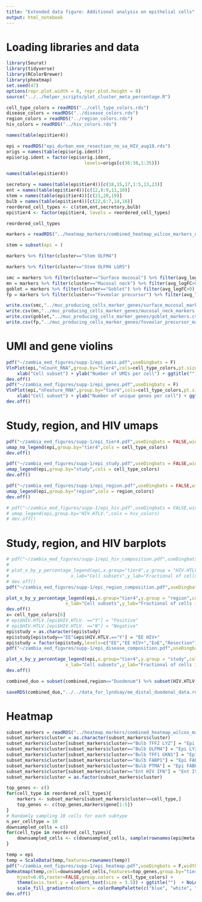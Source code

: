 ```yaml
---
title: "Extended data figure: Additional analysis on epithelial cells"
output: html_notebook
---
```


# Loading libraries and data

```r
library(Seurat)
library(tidyverse)
library(RColorBrewer)
library(pheatmap)
set.seed(47)
options(repr.plot.width = 8, repr.plot.height = 8)
source("../../helper_scripts/plot_cluster_meta_percentage.R")
```

```r
cell_type_colors = readRDS("../cell_type_colors.rds")
disease_colors = readRDS("../disease_colors.rds")
region_colors = readRDS("../region_colors.rds")
hiv_colors = readRDS("../hiv_colors.rds")
```

```r
names(table(epi$tier4))
```


```r
epi = readRDS("epi_durban_eoe_resection_no_sa_HIV_aug18.rds")
origs = names(table(epi$orig.ident))
epi$orig.ident = factor(epi$orig.ident,
                             levels=origs[c(36:38,1:35)])
```

```r
names(table(epi$tier4))
```


```r
secretory = names(table(epi$tier4))[c(18,15,17,1:5,13,23)]
ent = names(table(epi$tier4))[c(12,8:9,11,10)]
stem = names(table(epi$tier4))[c(21,20,19)]
bulb = names(table(epi$tier4))[c(22,6:7,14,16)]
reordered_cell_types <- c(stem,ent,secretory,bulb)
epi$tier4 <- factor(epi$tier4, levels = reordered_cell_types)
```


```r
reordered_cell_types
```



```r
markers = readRDS("../heatmap_markers/combined_heatmap_wilcox_markers_oct21.rds")
```


```r
stem = subset(epi = )
```


```r
markers %>% filter(cluster=="Stem OLFM4")
```

```r
markers %>% filter(cluster=="Stem OLFM4 LGR5")
```



```r
smc = markers %>% filter(cluster=="Surface mucosal") %>% filter(avg_logFC>0)
mn = markers %>% filter(cluster=="Mucosal neck") %>% filter(avg_logFC>0)
goblet = markers %>% filter(cluster=="Goblet") %>% filter(avg_logFC>0)
fp = markers %>% filter(cluster=="Foveolar precursor") %>% filter(avg_logFC>0)
```

```r
write.csv(smc,"../muc_producing_cells_marker_genes/surface_mucosal_markers.csv")
write.csv(mn,"../muc_producing_cells_marker_genes/mucosal_neck_markers.csv")
write.csv(goblet,"../muc_producing_cells_marker_genes/goblet_markers.csv")
write.csv(fp,"../muc_producing_cells_marker_genes/foveolar_precursor_markers.csv")
```



# UMI and gene violins
```r
pdf("~/zambia_eed_figures/supp-1/epi_umis.pdf",useDingbats = F)
VlnPlot(epi,"nCount_RNA",group.by="tier4",cols=cell_type_colors,pt.size=0.1)+ NoLegend() +
    xlab("Cell subset") + ylab("Number of UMIs per cell") + ggtitle("")+theme(axis.text.x=element_text(angle=60,hjust=1))
dev.off()
pdf("~/zambia_eed_figures/supp-1/epi_genes.pdf",useDingbats = F)
VlnPlot(epi,"nFeature_RNA",group.by="tier4",cols=cell_type_colors,pt.size=0.1)+ NoLegend() +
    xlab("Cell subset") + ylab("Number of unique genes per cell") + ggtitle("") +theme(axis.text.x=element_text(angle=60,hjust=1))
dev.off()
```
# Study, region, and HIV umaps
```r
pdf("~/zambia_eed_figures/supp-1/epi_tier4.pdf",useDingbats = FALSE,width = 8,height=8)
umap_no_legend(epi,group.by="tier4",cols = cell_type_colors)
dev.off()

pdf("~/zambia_eed_figures/supp-1/epi_study.pdf",useDingbats = FALSE,width = 8,height=8)
umap_legend(epi,group.by="study",cols = cell_type_colors)
dev.off()

pdf("~/zambia_eed_figures/supp-1/epi_region.pdf",useDingbats = FALSE,width = 8,height=8)
umap_legend(epi,group.by="region",cols = region_colors)
dev.off()

# pdf("~/zambia_eed_figures/supp-1/epi_hiv.pdf",useDingbats = FALSE,width = 8,height=8)
# umap_legend(epi,group.by="HIV.HTLV.",cols = hiv_colors)
# dev.off()
```













# Study, region, and HIV barplots
```r
# pdf("~/zambia_eed_figures/supp-1/epi_hiv_composition.pdf",useDingbats = F)
# 
# plot_x_by_y_percentage_legend(epi,x.group="tier4",y.group = "HIV.HTLV.",colors = hiv_colors,
#                       x_lab="Cell subsets",y_lab="Fractional of cells in subset",legend_label="HIV Status")
# dev.off()
pdf("~/zambia_eed_figures/supp-1/epi_region_composition.pdf",useDingbats = F)

plot_x_by_y_percentage_legend(epi,x.group="tier4",y.group = "region",colors = region_colors,
                      x_lab="Cell subsets",y_lab="Fractional of cells in subset",legend_label="Intestinal Region")
dev.off()
x= cell_type_colors[6]
# epi$HIV.HTLV.[epi$HIV.HTLV. =="Y"] = "Positive"
# epi$HIV.HTLV.[epi$HIV.HTLV. =="N"] = "Negative"
epi$study = as.character(epi$study)
epi$study[epi$study=="EE"&epi$HIV.HTLV.=="Y"] = "EE HIV+"
epi$study = factor(epi$study,levels=c("EE","EE HIV+","EoE","Resection"))
pdf("~/zambia_eed_figures/supp-1/epi_disease_composition.pdf",useDingbats = F)

plot_x_by_y_percentage_legend(epi,x.group="tier4",y.group = "study",colors = c(disease_colors[1],x,disease_colors[c(3,4)]),
                      x_lab="Cell subsets",y_lab="Fractional of cells in subset",legend_label="Patient Cohort")
dev.off()
```

```r
combined_duo = subset(combined,region=="Duodenum") %>% subset(HIV.HTLV.=="N")
```

```r
saveRDS(combined_duo,"../../data_for_lyndsay/ee_distal_duodenal_data.rds")
```



# Heatmap
```r
subset_markers = readRDS("../heatmap_markers/combined_heatmap_wilcox_markers_oct21.rds")
subset_markers$cluster = as.character(subset_markers$cluster)
subset_markers$cluster[subset_markers$cluster=="Bulb TFF2 LYZ"] = "Epi LYZ TFF2"
subset_markers$cluster[subset_markers$cluster=="Bulb OLFM4"] = "Epi LYZ DMBT1"
subset_markers$cluster[subset_markers$cluster=="Bulb TFF1 GKN1"] = "Epi DPCR1 TFF1"
subset_markers$cluster[subset_markers$cluster=="Bulb FABP1"] = "Epi FABP1 CD55"
subset_markers$cluster[subset_markers$cluster=="Bulb PTMA"] = "Epi FABP1 PTMA"
subset_markers$cluster[subset_markers$cluster=="Ent HIV IFN"] = "Ent ISG15 IFI6"
subset_markers$cluster = as.factor(subset_markers$cluster)

top_genes <- c()
for(cell_type in reordered_cell_types){
    markers <- subset_markers[subset_markers$cluster==cell_type,]
    top_genes <- c(top_genes,markers$gene[1:5])
}
# Randomly sampling 10 cells for each subtype
n_per_celltype = 10
downsampled_cells = c()
for(cell_type in reordered_cell_types){
    downsampled_cells <- c(downsampled_cells, sample(rownames(epi@meta.data)[epi$tier4==cell_type],10))
}

temp = epi
temp = ScaleData(temp,features=rownames(temp))
pdf("~/zambia_eed_figures/supp-1/epi_heatmap.pdf",useDingbats = F,width=5,height=5)
DoHeatmap(temp,cell=downsampled_cells,features=top_genes,group.by="tier4",size=1.5,angle=60,
    hjust=0.05,raster=FALSE,group.colors = cell_type_colors) + 
    theme(axis.text.y = element_text(size = 3.5)) + ggtitle("")  + NoLegend()+
    scale_fill_gradientn(colors = colorRampPalette(c("blue", "white", "red"))(256))
dev.off()
```




